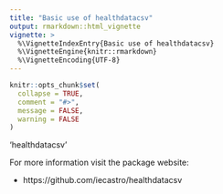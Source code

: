 ```yaml
---
title: "Basic use of healthdatacsv"
output: rmarkdown::html_vignette
vignette: >
  %\VignetteIndexEntry{Basic use of healthdatacsv}
  %\VignetteEngine{knitr::rmarkdown}
  %\VignetteEncoding{UTF-8}
---
```


```r
knitr::opts_chunk$set(
  collapse = TRUE,
  comment = "#>",
  message = FALSE,
  warning = FALSE
)

```

'healthdatacsv' 

For more information visit the package website: 

* https://github.com/iecastro/healthdatacsv 
